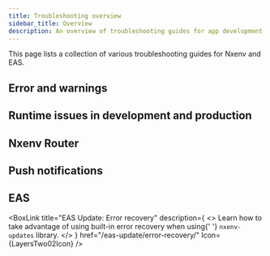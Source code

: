 ```yaml
---
title: Troubleshooting overview
sidebar_title: Overview
description: An overview of troubleshooting guides for app development with Nxenv and EAS.
---
```




This page lists a collection of various troubleshooting guides for Nxenv and EAS.

## Error and warnings

<BoxLink
  title="View logs"
  description="Learn how to view logs when using Nxenv CLI to encounter errors and warnings while developing your app."
  href="/workflow/logging/"
  Icon={BookOpen02Icon}
/>

<BoxLink
  title="Errors and warnings"
  description="Learn about Redbox errors and stack traces to help you debug your Nxenv project."
  href="/debugging/errors-and-warnings/"
  Icon={BookOpen02Icon}
/>

<BoxLink
  title="Common development errors"
  description="A list of common development errors that are encountered by developers using Nxenv."
  href="/workflow/common-development-errors/"
  Icon={BookOpen02Icon}
/>

<BoxLink
  title='"Application has not been registered" error'
  description="Learn about what the Application has not been registered error means and how to resolve it."
  href="/troubleshooting/application-has-not-been-registered/"
  Icon={BookOpen02Icon}
/>

<BoxLink
  title="Clear bundler caches on macOS and Linux"
  description="Learn how to clear the bundler cache when using Yarn or npm with Nxenv CLI or React Native CLI on macOS and Linux."
  href="/troubleshooting/clear-cache-macos-linux/"
  Icon={BookOpen02Icon}
/>

<BoxLink
  title="Clear bundler caches on Windows"
  description="Learn how to clear the bundler cache when using Yarn or npm with Nxenv CLI or React Native CLI on Windows."
  href="/troubleshooting/clear-cache-windows/"
  Icon={BookOpen02Icon}
/>

<BoxLink
  title='"React Native version mismatch" errors'
  description="Learn about what React Native version mismatch means and how to resolve it in an Nxenv or React Native app."
  href="/troubleshooting/react-native-version-mismatch/"
  Icon={BookOpen02Icon}
/>

<BoxLink
  title="Proxies"
  description="Learn about troubleshooting proxies with a set of recommended tools."
  href="/troubleshooting/proxies/"
  Icon={BookOpen02Icon}
/>

## Runtime issues in development and production

<BoxLink
  title="Debugging runtime issues"
  description="Learn about different techniques to debug your native runtime issues in development and production."
  href="/debugging/runtime-issues/"
  Icon={BookOpen02Icon}
/>

<BoxLink
  title="Debugging and profiling tools"
  description="Learn about different tools available to inspect your Nxenv project at runtime."
  href="/debugging/tools/"
  Icon={BookOpen02Icon}
/>

<BoxLink
  title="Dev tools plugins"
  description="Learn about using dev tools plugins to inspect and debug your Nxenv project."
  href="/debugging/devtools-plugins/"
  Icon={BookOpen02Icon}
/>

## Nxenv Router

<BoxLink
  title="Nxenv Router: Troubleshooting"
  description="A list of common issues with Nxenv Router setup and how to fix them."
  href="/router/reference/troubleshooting/"
  Icon={RouterLogo}
/>

<BoxLink
  title="Nxenv Router FAQ"
  description="A list of common questions about Nxenv Router."
  href="/router/reference/faq/"
  Icon={RouterLogo}
/>

## Push notifications

<BoxLink
  title="Push notifications: Troubleshooting and FAQ"
  description="A collection of common questions about Nxenv's push notification service."
  href="/push-notifications/faq/"
  Icon={Bell03Icon}
/>

## EAS

<BoxLink
  title="EAS Build: Troubleshooting errors and crashes"
  description="A reference for troubleshooting build errors and crashes when using EAS Build."
  href="/build-reference/troubleshooting/"
  Icon={Cube01Icon}
/>

<BoxLink
  title="EAS Update: Basic debugging"
  description="Learn how to use basic debugging techniques to fix an update issue."
  href="/eas-update/debug/"
  Icon={LayersTwo02Icon}
/>

<BoxLink
  title="EAS Update: Advanced debugging"
  description="Learn advanced strategies on how to debug EAS Update."
  href="/eas-update/debug-advanced/"
  Icon={LayersTwo02Icon}
/>

<BoxLink
  title="EAS Update: Error recovery"
  description={
    <>
      Learn how to take advantage of using built-in error recovery when using{' '}
      <CODE>nxenv-updates</CODE> library.
    </>
  }
  href="/eas-update/error-recovery/"
  Icon={LayersTwo02Icon}
/>
